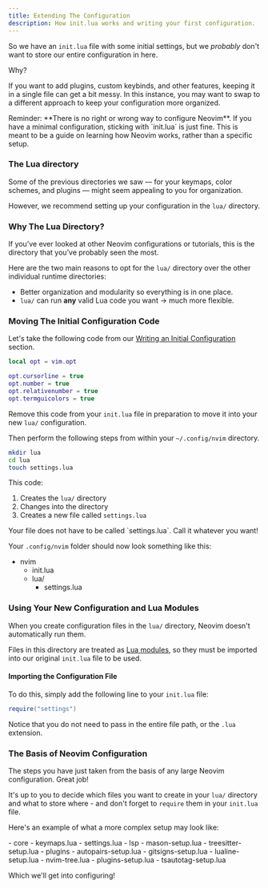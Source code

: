 ```yaml
---
title: Extending The Configuration
description: How init.lua works and writing your first configuration.
---
```



So we have an `init.lua` file with some initial settings, but we *probably* don't want to store our entire configuration in here.

Why?

If you want to add plugins, custom keybinds, and other features, keeping it in a single file can get a bit messy. In this instance, you may want to swap to a different approach to keep your configuration more organized.

<Aside type="note">
Reminder: **There is no right or wrong way to configure Neovim**. If you have a minimal configuration, sticking with `init.lua` is just fine. This is meant to be a guide on learning how Neovim works, rather than a specific setup.
</Aside>

### The Lua directory

Some of the previous directories we saw —  for your keymaps, color schemes, and plugins — might seem appealing to you for organization.

However, we recommend setting up your configuration in the `lua/` directory.

### Why The Lua Directory?

If you’ve ever looked at other Neovim configurations or tutorials, this is the directory that you’ve probably seen the most.

Here are the two main reasons to opt for the `lua/` directory over the other individual runtime directories:

- Better organization and modularity so everything is in one place.
- `lua/` can run **any** valid Lua code you want → much more flexible.


### Moving The Initial Configuration Code

Let's take the following code from our [Writing an Initial Configuration](/configuring-neovim/writing-an-initial-configuration) section.

```lua
local opt = vim.opt

opt.cursorline = true
opt.number = true
opt.relativenumber = true
opt.termguicolors = true
```

Remove this code from your `init.lua` file in preparation to move it into your new `lua/` configuration.

Then perform the following steps from within your `~/.config/nvim` directory.

```sh
mkdir lua
cd lua
touch settings.lua
```

This code:
1. Creates the `lua/` directory
2. Changes into the directory
3. Creates a new file called `settings.lua`

<Aside type="note">
Your file does not have to be called `settings.lua`. Call it whatever you want!
</Aside>

Your `.config/nvim` folder should now look something like this:

<FileTree>

- nvim
  - init.lua
  - lua/
    - settings.lua

</FileTree>

### Using Your New Configuration and Lua Modules

When you create configuration files in the `lua/` directory, Neovim doesn't automatically run them.

Files in this directory are treated as [Lua modules](https://www.tutorialspoint.com/lua/lua_modules.htm), so they must be imported into our original `init.lua` file to be used.

#### Importing the Configuration File

To do this, simply add the following line to your `init.lua` file:

```lua
require("settings")
```

Notice that you do not need to pass in the entire file path, or the `.lua` extension.

### The Basis of Neovim Configuration

The steps you have just taken from the basis of any large Neovim configuration. Great job!

It's up to you to decide which files you want to create in your `lua/` directory and what to store where - and don't forget to `require` them in your `init.lua` file.

Here's an example of what a more complex setup may look like:

<FileTree>
- core
  - keymaps.lua
  - settings.lua
- lsp
  - mason-setup.lua
  - treesitter-setup.lua
- plugins
  - autopairs-setup.lua
  - gitsigns-setup.lua
  - lualine-setup.lua
  - nvim-tree.lua
  - plugins-setup.lua
  - tsautotag-setup.lua

</FileTree>

Which we'll get into configuring!
